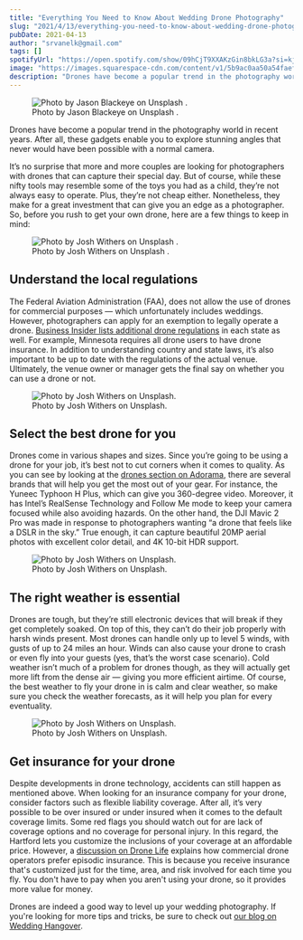 ```yaml
---
title: "Everything You Need to Know About Wedding Drone Photography"
slug: "2021/4/13/everything-you-need-to-know-about-wedding-drone-photography"
pubDate: 2021-04-13
author: "srvanelk@gmail.com"
tags: []
spotifyUrl: "https://open.spotify.com/show/09hCjT9XXAKzGin8bkLG3a?si=kjRZvQ1JTb6Ov3HVzSSlWA"
image: "https://images.squarespace-cdn.com/content/v1/5b9ac0aa50a54faef024c950/1618338246177-REFKMBARSW1ZXPLBECC8/photo-1473968512647-3e447244af8f.jpeg?format=original"
description: "Drones have become a popular trend in the photography world in recent years. After all, these gadgets enable you to explore stunning angles that never would have been possible with a normal camera.It’s no surprise that more and more couples are looking for photographers with drones that can capture their special day. But of course, while these nifty tools may resemble some of the toys you had as a child, they’re not always easy to operate. Plus, they’re not cheap either. Nonetheless, they make for a great investment that can give you an edge as a photographer. So, before you rush to get your own drone, here are a few things to keep in mind:"
---
```


<figure>
  <img src="https://images.squarespace-cdn.com/content/v1/5b9ac0aa50a54faef024c950/1618338246177-REFKMBARSW1ZXPLBECC8/photo-1473968512647-3e447244af8f.jpeg?format=original" alt=" Photo by  Jason Blackeye  on  Unsplash . " />
  <figcaption>Photo by  Jason Blackeye  on  Unsplash .</figcaption>
</figure>

Drones have become a popular trend in the photography world in recent years. After all, these gadgets enable you to explore stunning angles that never would have been possible with a normal camera.  
  
It’s no surprise that more and more couples are looking for photographers with drones that can capture their special day. But of course, while these nifty tools may resemble some of the toys you had as a child, they’re not always easy to operate. Plus, they’re not cheap either. Nonetheless, they make for a great investment that can give you an edge as a photographer. So, before you rush to get your own drone, here are a few things to keep in mind:

<figure>
  <img src="https://images.squarespace-cdn.com/content/v1/5b9ac0aa50a54faef024c950/1618338688125-EB7HFR0CR128FREEHUQX/josh-withers-ks7Q2_MVUfk-unsplash.jpeg?format=original" alt=" Photo by  Josh Withers  on  Unsplash . " />
  <figcaption>Photo by  Josh Withers  on  Unsplash .</figcaption>
</figure>

## **Understand the local regulations**

The Federal Aviation Administration (FAA), does not allow the use of drones for commercial purposes — which unfortunately includes weddings. However, photographers can apply for an exemption to legally operate a drone. [Business Insider lists additional drone regulations](https://www.businessinsider.com/drone-license-laws-regulations) in each state as well. For example, Minnesota requires all drone users to have drone insurance. In addition to understanding country and state laws, it’s also important to be up to date with the regulations of the actual venue. Ultimately, the venue owner or manager gets the final say on whether you can use a drone or not.

<figure>
  <img src="https://images.squarespace-cdn.com/content/v1/5b9ac0aa50a54faef024c950/1618338816815-YWIC3B1OQ6FW3WZ2F1AD/josh-withers-o1kRju7UvR0-unsplash.jpeg?format=original" alt=" Photo by Josh Withers on Unsplash. " />
  <figcaption>Photo by Josh Withers on Unsplash.</figcaption>
</figure>

## **Select the best drone for you**

Drones come in various shapes and sizes. Since you’re going to be using a drone for your job, it’s best not to cut corners when it comes to quality. As you can see by looking at the [drones section on Adorama](https://www.adorama.com/l/Drones-and-Sport), there are several brands that will help you get the most out of your gear. For instance, the Yuneec Typhoon H Plus, which can give you 360-degree video. Moreover, it has Intel’s RealSense Technology and Follow Me mode to keep your camera focused while also avoiding hazards. On the other hand, the DJI Mavic 2 Pro was made in response to photographers wanting “a drone that feels like a DSLR in the sky.” True enough, it can capture beautiful 20MP aerial photos with excellent color detail, and 4K 10-bit HDR support.

<figure>
  <img src="https://images.squarespace-cdn.com/content/v1/5b9ac0aa50a54faef024c950/1618338974937-BSJQ6XPLTJYPBA9BC7R5/josh-withers-gYXs2yYUqYs-unsplash.jpg?format=original" alt=" Photo by Josh Withers on Unsplash. " />
  <figcaption>Photo by Josh Withers on Unsplash.</figcaption>
</figure>

## **The right weather is essential**

Drones are tough, but they’re still electronic devices that will break if they get completely soaked. On top of this, they can’t do their job properly with harsh winds present. Most drones can handle only up to level 5 winds, with gusts of up to 24 miles an hour. Winds can also cause your drone to crash or even fly into your guests (yes, that’s the worst case scenario). Cold weather isn’t much of a problem for drones though, as they will actually get more lift from the dense air — giving you more efficient airtime. Of course, the best weather to fly your drone in is calm and clear weather, so make sure you check the weather forecasts, as it will help you plan for every eventuality.

<figure>
  <img src="https://images.squarespace-cdn.com/content/v1/5b9ac0aa50a54faef024c950/1618339050180-462PJWIIVR57L0EVUT8O/josh-withers-ZN4LX2KcOfY-unsplash.jpeg?format=original" alt=" Photo by Josh Withers on Unsplash. " />
  <figcaption>Photo by Josh Withers on Unsplash.</figcaption>
</figure>

## **Get insurance for your drone**

Despite developments in drone technology, accidents can still happen as mentioned above. When looking for an insurance company for your drone, consider factors such as flexible liability coverage. After all, it’s very possible to be over insured or under insured when it comes to the default coverage limits. Some red flags you should watch out for are lack of coverage options and no coverage for personal injury. In this regard, the Hartford lets you customize the inclusions of your coverage at an affordable price. However, a [discussion on Drone Life](https://dronelife.com/2018/04/09/verifly-how-much-drone-insurance-do-you-really-need/) explains how commercial drone operators prefer episodic insurance. This is because you receive insurance that's customized just for the time, area, and risk involved for each time you fly. You don't have to pay when you aren't using your drone, so it provides more value for money.  
  
Drones are indeed a good way to level up your wedding photography. If you're looking for more tips and tricks, be sure to check out [our blog on Wedding Hangover](https://weddinghangover.com/blog/).